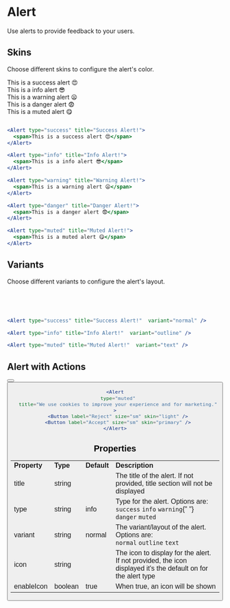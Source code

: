 
<Meta title="Components/Alert" />

# Alert

Use alerts to provide feedback to your users.

## Skins

Choose different skins to configure the alert's color.

<Unstyled>

<Alert type="success" title="Success Alert!">
  <span>This is a success alert 😍</span>
</Alert>

<br />

<Alert type="info" title="Info Alert!">
  <span>This is a info alert 😎</span>
</Alert>

<br />

<Alert type="warning" title="Warning Alert!">
  <span>This is a warning alert 😦</span>
</Alert>

<br />

<Alert type="danger" title="Danger Alert!">
  <span>This is a danger alert 😨</span>
</Alert>

<br />

<Alert type="muted" title="Muted Alert!">
  <span>This is a muted alert 😋</span>
</Alert>
</Unstyled>

```jsx

<Alert type="success" title="Success Alert!">
  <span>This is a success alert 😍</span>
</Alert>

<Alert type="info" title="Info Alert!">
  <span>This is a info alert 😎</span>
</Alert>

<Alert type="warning" title="Warning Alert!">
  <span>This is a warning alert 😦</span>
</Alert>

<Alert type="danger" title="Danger Alert!">
  <span>This is a danger alert 😨</span>
</Alert>

<Alert type="muted" title="Muted Alert!">
  <span>This is a muted alert 😋</span>
</Alert>

```

## Variants

Choose different variants to configure the alert's layout.

<Unstyled>
<Alert type="success" title="Success Alert!"  variant="normal" />

<br />

<Alert type="info" title="Info Alert!" variant="outline" />

<br />

<Alert type="muted" title="Muted Alert!" variant="text" />

</Unstyled>

```jsx

<Alert type="success" title="Success Alert!"  variant="normal" />

<Alert type="info" title="Info Alert!"  variant="outline" />

<Alert type="muted" title="Muted Alert!"  variant="text" />

```

## Alert with Actions

<Unstyled>
<Alert
  type="muted"
  title="We use cookies to improve your experience and for marketing."
>
  <Button label="Reject" size="sm" skin="light" />
  <Button label="Accept" size="sm" skin="primary" />
</Alert>

</Unstyled>

```jsx
<Alert
  type="muted"
  title="We use cookies to improve your experience and for marketing."
>
  <Button label="Reject" size="sm" skin="light" />
  <Button label="Accept" size="sm" skin="primary" />
</Alert>
```

## Properties

<table>
  <tr>
    <td>
      <strong>Property</strong>
    </td>
    <td>
      <strong>Type</strong>
    </td>
    <td>
      <strong>Default</strong>
    </td>
    <td>
      <strong>Description</strong>
    </td>
  </tr>
  <tr>
    <td>title</td>
    <td>string</td>
    <td></td>
    <td>
      The title of the alert. If not provided, title section will not be
      displayed
    </td>
  </tr>
  <tr>
    <td>type</td>
    <td>string</td>
    <td>info</td>
    <td>
      Type for the alert. Options are: <br />
      <code>success</code> <code>info</code> <code>warning</code>{" "}
      <code>danger</code> <code>muted</code>
    </td>
  </tr>
  <tr>
    <td>variant</td>
    <td>string</td>
    <td>normal</td>
    <td>
      The variant/layout of the alert. Options are:
      <br />
      <code>normal</code> <code>outline</code> <code>text</code>
    </td>
  </tr>
  <tr>
    <td>icon</td>
    <td>string</td>
    <td></td>
    <td>
      The icon to display for the alert. If not provided, the icon displayed
      it's the default on for the alert type
    </td>
  </tr>
  <tr>
    <td>enableIcon</td>
    <td>boolean</td>
    <td>true</td>
    <td>When true, an icon will be shown</td>
  </tr>
</table>
